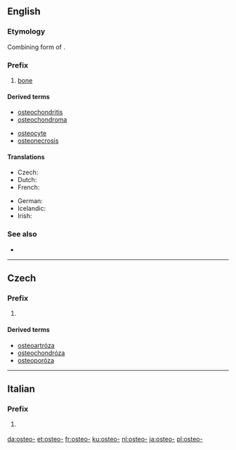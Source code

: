 ==English==

===Etymology===
Combining form of {{etyl|grc|en}} {{term|ὀστέον|sc=polytonic||bone|lang=grc|tr=osteon}}.

===Prefix===
{{en-prefix}}

# [[bone]]

====Derived terms====
{{prefixsee|en}}
{{rel-top|Terms derived from the prefix ''osteo-''}}
* [[osteochondritis]]
* [[osteochondroma]]
{{rel-mid}}
* [[osteocyte]]
* [[osteonecrosis]]
{{rel-bottom}}

====Translations====
{{trans-top|bone}}
* Czech: {{t|cs|osteo-}}
* Dutch: {{t|nl|osteo}}
* French: {{t+|fr|ostéo-}}
{{trans-mid}}
* German: {{t|de|Osteo-}}
* Icelandic: {{t|is|Bein-}}
* Irish: {{t|ga|oisté-}}
{{trans-bottom}}

===See also===
* {{pedia|List of diseases starting with O#Osteo}}

----

==Czech==

===Prefix===
{{cs-pref}}

# {{l/en|osteo-}}

====Derived terms====
* [[osteoartróza]] {{g|f}}
* [[osteochondróza]] {{g|f}}
* [[osteoporóza]] {{g|f}}

----

==Italian==

===Prefix===
{{head|it|prefix}}

# {{context|anatomy|lang=it}} {{l/en|osteo-}}

[[da:osteo-]]
[[et:osteo-]]
[[fr:osteo-]]
[[ku:osteo-]]
[[nl:osteo-]]
[[ja:osteo-]]
[[pl:osteo-]]